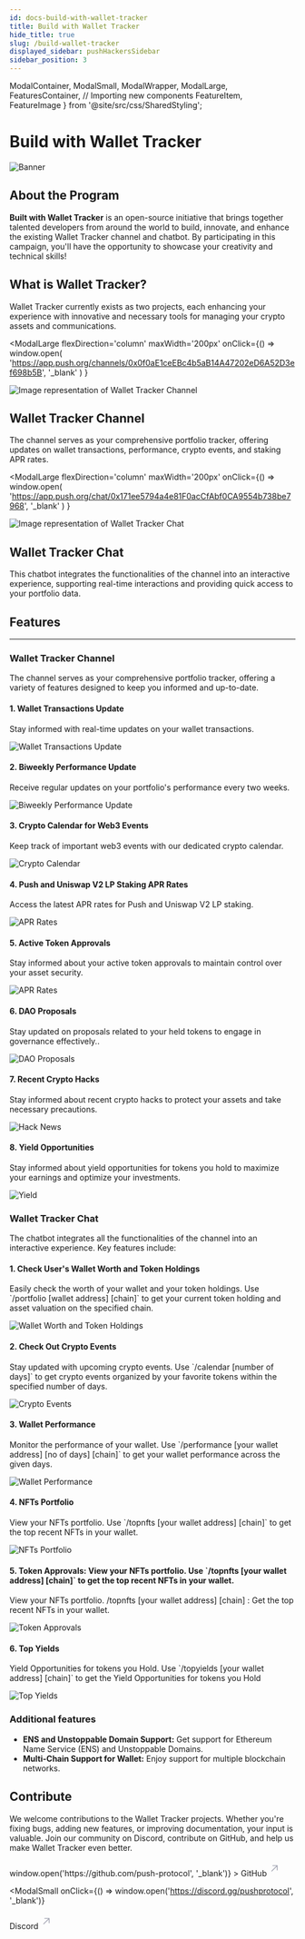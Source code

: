 ```yaml
---
id: docs-build-with-wallet-tracker
title: Build with Wallet Tracker
hide_title: true
slug: /build-wallet-tracker
displayed_sidebar: pushHackersSidebar
sidebar_position: 3
---
```


  ModalContainer,
  ModalSmall,
  ModalWrapper,
  ModalLarge,
  FeaturesContainer,  // Importing new components
  FeatureItem,
  FeatureImage
} from '@site/src/css/SharedStyling';



# Build with Wallet Tracker

![Banner](/assets/docs/hackers/build-with-wallet-tracker/BwWT.png)

## About the Program

**Built with Wallet Tracker** is an open-source initiative that brings together talented developers from around the world to build, innovate, and enhance the existing Wallet Tracker channel and chatbot. By participating in this campaign, you'll have the opportunity to showcase your creativity and technical skills!

## What is Wallet Tracker?

Wallet Tracker currently exists as two projects, each enhancing your experience with innovative and necessary tools for managing your crypto assets and communications.

<ModalContainer>

<ModalLarge
  flexDirection='column'
  maxWidth='200px'
  onClick={() =>
    window.open(
      'https://app.push.org/channels/0x0f0aE1ceEBc4b5aB14A47202eD6A52D3ef698b5B',
      '_blank'
    )
  }
>
  <div>
    <img
      src={require('/static/assets/docs/docshub/notification.png').default}
      srcSet={`${
        require('/static/assets/docs/docshub/notification@2x.png').default
      } 2x, ${
        require('/static/assets/docs/docshub/notification@3x.png').default
      } 3x`}
      alt='Image representation of Wallet Tracker Channel'
    />
  </div>
  <ModalWrapper>
    <span>
      <h2>Wallet Tracker Channel</h2>
    </span>
    <span>
      <p>
        The channel serves as your comprehensive portfolio tracker, offering
        updates on wallet transactions, performance, crypto events, and staking
        APR rates.
      </p>
    </span>
  </ModalWrapper>
</ModalLarge>

<ModalLarge
  flexDirection='column'
  maxWidth='200px'
  onClick={() =>
    window.open(
      'https://app.push.org/chat/0x171ee5794a4e81F0acCfAbf0CA9554b738be7968',
      '_blank'
    )
  }
>
  <div>
    <img
      src={require('/static/assets/docs/docshub/message.png').default}
      srcSet={`${
        require('/static/assets/docs/docshub/message@2x.png').default
      } 2x, ${
        require('/static/assets/docs/docshub/message@3x.png').default
      } 3x`}
      alt='Image representation of Wallet Tracker Chat'
    />
  </div>
  <ModalWrapper>
    <span>
      <h2>Wallet Tracker Chat</h2>
    </span>
    <span>
      <p>
        This chatbot integrates the functionalities of the channel into an
        interactive experience, supporting real-time interactions and providing
        quick access to your portfolio data.
      </p>
    </span>
  </ModalWrapper>
</ModalLarge>

</ModalContainer>

## Features

<hr
  style={{
    height: '2px',
    backgroundColor: '#FF69B4',
    border: 'none',
    margin: '20px 0',
  }}
/>

### Wallet Tracker Channel

The channel serves as your comprehensive portfolio tracker, offering a variety of features designed to keep you informed and up-to-date.

<FeaturesContainer>

<FeatureItem>
  <h4>1. Wallet Transactions Update</h4>
  <p>Stay informed with real-time updates on your wallet transactions.</p>
  <img src={ require('/assets/docs/hackers/build-with-wallet-tracker/transactionUpdates.png')
.default
} alt="Wallet Transactions Update"/>
</FeatureItem>

<FeatureItem>
  <h4>2. Biweekly Performance Update</h4>
  <p>Receive regular updates on your portfolio's performance every two weeks.</p>
  <img src={ require('/assets/docs/hackers/build-with-wallet-tracker/performance.png')
.default
} alt="Biweekly Performance Update"/>
</FeatureItem>

<FeatureItem>
  <h4>3. Crypto Calendar for Web3 Events</h4>
  <p>Keep track of important web3 events with our dedicated crypto calendar.</p>
  <img src={ require('/assets/docs/hackers/build-with-wallet-tracker/calendar.png')
.default
} alt="Crypto Calendar"/>
</FeatureItem>

<FeatureItem>
  <h4>4. Push and Uniswap V2 LP Staking APR Rates</h4>
  <p>Access the latest APR rates for Push and Uniswap V2 LP staking.</p>
  <img src={ require('/assets/docs/hackers/build-with-wallet-tracker/apr.png')
.default
} alt="APR Rates"/>
</FeatureItem>

<FeatureItem>
  <h4>5. Active Token Approvals</h4>
  <p>Stay informed about your active token approvals to maintain control over your asset security.</p>
  <img src={ require('/assets/docs/hackers/build-with-wallet-tracker/approvals.png')
.default
} alt="APR Rates"/>
</FeatureItem>

<FeatureItem>
  <h4>6. DAO Proposals</h4>
  <p>Stay updated on proposals related to your held tokens to engage in governance effectively..</p>
  <img src={ require('/assets/docs/hackers/build-with-wallet-tracker/dao.png')
.default
} alt="DAO Proposals"/>
</FeatureItem>

<FeatureItem>
  <h4>7. Recent Crypto Hacks</h4>
  <p>Stay informed about recent crypto hacks to protect your assets and take necessary precautions.</p>
  <img src={ require('/assets/docs/hackers/build-with-wallet-tracker/hack-news.png')
.default
} alt="Hack News"/>
</FeatureItem>

<FeatureItem>
  <h4>8. Yield Opportunities</h4>
  <p>Stay informed about yield opportunities for tokens you hold to maximize your earnings and optimize your investments.</p>
  <img src={ require('/assets/docs/hackers/build-with-wallet-tracker/yield.png')
.default
} alt="Yield"/>
</FeatureItem>

</FeaturesContainer>

### Wallet Tracker Chat

The chatbot integrates all the functionalities of the channel into an interactive experience. Key features include:

<FeaturesContainer>

<FeatureItem>
  <h4>1. Check User's Wallet Worth and Token Holdings</h4>
  <p>Easily check the worth of your wallet and your token holdings. Use `/portfolio [wallet address] [chain]` to get your current token holding and asset valuation on the specified chain.</p>
  <img src={ require('/assets/docs/hackers/build-with-wallet-tracker/wtc-portfolio.png')
.default
} alt="Wallet Worth and Token Holdings"/>
</FeatureItem>

<FeatureItem>
  <h4>2. Check Out Crypto Events</h4>
  <p>Stay updated with upcoming crypto events. Use `/calendar [number of days]` to get crypto events organized by your favorite tokens within the specified number of days.</p>
  <img src={ require('/assets/docs/hackers/build-with-wallet-tracker/wtc-calendar.png')
.default
} alt="Crypto Events"/>
</FeatureItem>

<FeatureItem>
  <h4>3. Wallet Performance</h4>
  <p>Monitor the performance of your wallet. Use `/performance [your wallet address] [no of days] [chain]` to get your wallet performance across the given days.</p>
  <img src={ require('/assets/docs/hackers/build-with-wallet-tracker/wtc-performance.png')
.default
} alt="Wallet Performance"/>
</FeatureItem>

<FeatureItem>
  <h4>4. NFTs Portfolio</h4>
  <p>View your NFTs portfolio. Use `/topnfts [your wallet address] [chain]` to get the top recent NFTs in your wallet.</p>
  <img src={ require('/assets/docs/hackers/build-with-wallet-tracker/wtc-nft.png')
.default
} alt="NFTs Portfolio"/>
</FeatureItem>

<FeatureItem>
  <h4>5. Token Approvals: View your NFTs portfolio. Use `/topnfts [your wallet address] [chain]` to get the top recent NFTs in your wallet.</h4>
  <p>View your NFTs portfolio. /topnfts [your wallet address] [chain] : Get the top recent NFTs in your wallet.</p>
  <img src={ require('/assets/docs/hackers/build-with-wallet-tracker/wtc-approvals.png')
.default
} alt="Token Approvals"/>
</FeatureItem>

<FeatureItem>
  <h4>6. Top Yields</h4>
  <p>Yield Opportunities for tokens you Hold. Use `/topyields [your wallet address] [chain]` to get the Yield Opportunities for tokens you Hold</p>
  <img src={ require('/assets/docs/hackers/build-with-wallet-tracker/wtc-yield.png')
.default
} alt="Top Yields"/>
</FeatureItem>

</FeaturesContainer>

### Additional features
- **ENS and Unstoppable Domain Support:** Get support for Ethereum Name Service (ENS) and Unstoppable Domains.
- **Multi-Chain Support for Wallet:** Enjoy support for multiple blockchain networks.

## Contribute

We welcome contributions to the Wallet Tracker projects. Whether you're fixing bugs, adding new features, or improving documentation, your input is valuable. Join our community on Discord, contribute on GitHub, and help us make Wallet Tracker even better.

<ModalContainer>
  <ModalSmall
    onClick={() => window.open('https://github.com/push-protocol', '_blank')}
  >
    <ModalWrapper>
      <span>
        GitHub
        <svg
          width='20'
          height='28'
          viewBox='0 0 29 28'
          fill='none'
          xmlns='http://www.w3.org/2000/svg'
        >
          <path
            d='m7.501 21.001 14-14M10.125 7.001H21.5v11.375'
            stroke='#A0A3B1'
            stroke-width='2'
            stroke-linecap='round'
            stroke-linejoin='round'
          ></path>
        </svg>
      </span>
    </ModalWrapper>
  </ModalSmall>

  <ModalSmall
  onClick={() => window.open('https://discord.gg/pushprotocol', '_blank')}
>
  <ModalWrapper>
    <span>
      Discord
      <svg
        width='20'
        height='28'
        viewBox='0 0 29 28'
        fill='none'
        xmlns='http://www.w3.org/2000/svg'
      >
        <path
          d='m7.501 21.001 14-14M10.125 7.001H21.5v11.375'
          stroke='#A0A3B1'
          stroke-width='2'
          stroke-linecap='round'
          stroke-linejoin='round'
        ></path>
      </svg>
    </span>
  </ModalWrapper>
</ModalSmall>

</ModalContainer>


